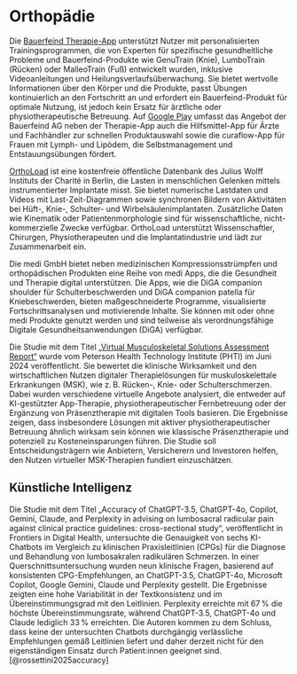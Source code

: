 # Orthopädie

Die [Bauerfeind Therapie-App](https://apps.bauerfeind.com/therapy/de/) unterstützt Nutzer mit personalisierten Trainingsprogrammen, die von Experten für spezifische gesundheitliche Probleme und Bauerfeind-Produkte wie GenuTrain (Knie), LumboTrain (Rücken) oder MalleoTrain (Fuß) entwickelt wurden, inklusive Videoanleitungen und Heilungsverlaufsüberwachung. Sie bietet wertvolle Informationen über den Körper und die Produkte, passt Übungen kontinuierlich an den Fortschritt an und erfordert ein Bauerfeind-Produkt für optimale Nutzung, ist jedoch kein Ersatz für ärztliche oder physiotherapeutische Betreuung. Auf [Google Play](https://play.google.com/store/apps/developer?id=Bauerfeind+AG&hl=de) umfasst das Angebot der Bauerfeind AG neben der Therapie-App auch die Hilfsmittel-App für Ärzte und Fachhändler zur schnellen Produktauswahl sowie die curaflow-App für Frauen mit Lymph- und Lipödem, die Selbstmanagement und Entstauungsübungen fördert.

[OrthoLoad](https://orthoload.com/) ist eine kostenfreie öffentliche Datenbank des Julius Wolff Instituts der Charité in Berlin, die Lasten in menschlichen Gelenken mittels instrumentierter Implantate misst. Sie bietet numerische Lastdaten und Videos mit Last-Zeit-Diagrammen sowie synchronen Bildern von Aktivitäten bei Hüft-, Knie-, Schulter- und Wirbelsäulenimplantaten. Zusätzliche Daten wie Kinematik oder Patientenmorphologie sind für wissenschaftliche, nicht-kommerzielle Zwecke verfügbar. OrthoLoad unterstützt Wissenschaftler, Chirurgen, Physiotherapeuten und die Implantatindustrie und lädt zur Zusammenarbeit ein.

Die medi GmbH bietet neben medizinischen Kompressionsstrümpfen und orthopädischen Produkten eine Reihe von medi Apps, die die Gesundheit und Therapie digital unterstützen. Die Apps, wie die DiGA companion shoulder für Schulterbeschwerden und DiGA companion patella für Kniebeschwerden, bieten maßgeschneiderte Programme, visualisierte Fortschrittsanalysen und motivierende Inhalte. Sie können mit oder ohne medi Produkte genutzt werden und sind teilweise als verordnungsfähige Digitale Gesundheitsanwendungen (DiGA) verfügbar.

Die Studie mit dem Titel [„Virtual Musculoskeletal Solutions Assessment Report“](https://phti.org/assessment/virtual-msk-solutions) wurde vom Peterson Health Technology Institute (PHTI) im Juni 2024 veröffentlicht. Sie bewertet die klinische Wirksamkeit und den wirtschaftlichen Nutzen digitaler Therapielösungen für muskuloskelettale Erkrankungen (MSK), wie z. B. Rücken-, Knie- oder Schulterschmerzen. Dabei wurden verschiedene virtuelle Angebote analysiert, die entweder auf KI-gestützter App-Therapie, physiotherapeutischer Fernbetreuung oder der Ergänzung von Präsenztherapie mit digitalen Tools basieren. Die Ergebnisse zeigen, dass insbesondere Lösungen mit aktiver physiotherapeutischer Betreuung ähnlich wirksam sein können wie klassische Präsenztherapie und potenziell zu Kosteneinsparungen führen. Die Studie soll Entscheidungsträgern wie Anbietern, Versicherern und Investoren helfen, den Nutzen virtueller MSK-Therapien fundiert einzuschätzen.

## Künstliche Intelligenz

Die Studie mit dem Titel „Accuracy of ChatGPT-3.5, ChatGPT-4o, Copilot, Gemini, Claude, and Perplexity in advising on lumbosacral radicular pain against clinical practice guidelines: cross-sectional study“, veröffentlicht in Frontiers in Digital Health, untersuchte die Genauigkeit von sechs KI-Chatbots im Vergleich zu klinischen Praxisleitlinien (CPGs) für die Diagnose und Behandlung von lumbosakralen radikulären Schmerzen. In einer Querschnittsuntersuchung wurden neun klinische Fragen, basierend auf konsistenten CPG-Empfehlungen, an ChatGPT-3.5, ChatGPT-4o, Microsoft Copilot, Google Gemini, Claude und Perplexity gestellt. Die Ergebnisse zeigten eine hohe Variabilität in der Textkonsistenz und im Übereinstimmungsgrad mit den Leitlinien. Perplexity erreichte mit 67 % die höchste Übereinstimmungsrate, während ChatGPT-3.5, ChatGPT-4o und Claude lediglich 33 % erreichten. Die Autoren kommen zu dem Schluss, dass keine der untersuchten Chatbots durchgängig verlässliche Empfehlungen gemäß Leitlinien liefert und daher derzeit nicht für den eigenständigen Einsatz durch Patient:innen geeignet sind. [@rossettini2025accuracy]
